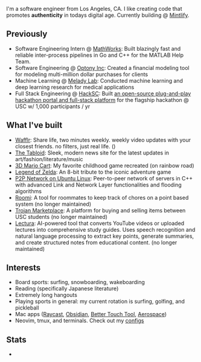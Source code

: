 
<NameTransition />

I'm a software engineer from Los Angeles, CA. I like creating code that promotes
**authenticity** in todays digital age. Currently building @ [Mintlify](https://mintlify.com).

## Previously

- Software Engineering Intern @ [MathWorks](https://www.mathworks.com/): Built blazingly fast and reliable inter-process pipelines in Go and C++ for the MATLAB Help Team.
- Software Engineering @ [Optony Inc](https://optonyusa.com/): Created a financial modeling tool for modeling multi-million dollar purchases for clients
- Machine Learning @ [Melady Lab](https://usc-melady.github.io/melady_website/): Conducted machine learning and deep learning research for medical applications
- Full Stack Engineering @ [HackSC](https://hacksc.com): Built [an open-source plug-and-play hackathon portal and full-stack platform](https://github.com/hacksc/hibiscus) for the flagship hackathon @ USC w/ 1,000 participants / yr

## What I've built

- [Wafflr](/n/wafflr): Share life, two minutes weekly. weekly video updates with your closest friends. no filters, just real life. (<WafflrUsers />)
- [The Tabloid](/n/tabloid/): Sleek, modern news site for the latest updates in art/fashion/literature/music
- [3D Mario Cart](/n/mario-cart): My favorite childhood game recreated (on rainbow road)
- [Legend of Zelda](/n/zelda): An 8-bit tribute to the iconic adventure game
- [P2P Network on Ubuntu Linux](/): Peer-to-peer network of servers in C++ with advanced Link and Network Layer functionalities and flooding algorithms
- [Roomi](https://github.com/yangleyland/roomi): A tool for roommates to keep track of chores on a point based system (no longer maintained)
- [Trojan Marketplace](https://github.com/yangleyland/Trojan-Marketplace): A platform for buying and selling items between USC students (no longer maintained)
- [Lectura](https://github.com/seanpixel/Lectura): AI-powered tool that converts YouTube videos or uploaded lectures into comprehensive study guides. Uses speech recognition and natural language processing to extract key points, generate summaries, and create structured notes from educational content. (no longer maintained)

## Interests

- Board sports: surfing, snowboarding, wakeboarding
- Reading (specifically Japanese literature)
- Extremely long hangouts
- Playing sports in general: my current rotation is surfing, golfing, and pickleball
- Mac apps ([Raycast](https://www.raycast.com/), [Obsidian](https://obsidian.md/), [Better Touch Tool](https://folivora.ai/), [Aerospace](https://github.com/nikitabobko/AeroSpace))
- Neovim, tmux, and terminals. Check out my [configs](https://github.com/yangleyland/configs)

## Stats
- <GitHubStats username="yangleyland" />
